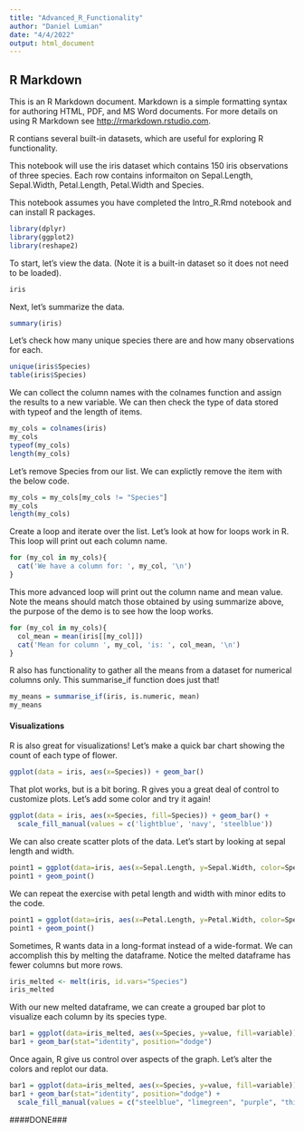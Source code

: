 ```yaml
---
title: "Advanced_R_Functionality"
author: "Daniel Lumian"
date: "4/4/2022"
output: html_document
---
```


## R Markdown

This is an R Markdown document. Markdown is a simple formatting syntax for authoring HTML, PDF, and MS Word documents. For more details on using R Markdown see <http://rmarkdown.rstudio.com>.

R contians several built-in datasets, which are useful for exploring R functionality. 

This notebook will use the iris dataset which contains 150 iris observations of three species.
Each row contains informaiton on Sepal.Length, Sepal.Width, Petal.Length, Petal.Width and Species.

This notebook assumes you have completed the Intro_R.Rmd notebook and can install R packages. 
```r
library(dplyr)
library(ggplot2)
library(reshape2)
```

To start, let's view the data. (Note it is a built-in dataset so it does not need to be loaded).

```r
iris
```

Next, let's summarize the data.
```r
summary(iris)
```

Let's check how many unique species there are and how many observations for each.
```r
unique(iris$Species)
table(iris$Species)
```

We can collect the column names with the colnames function and assign the results to a new variable.
We can then check the type of data stored with typeof and the length of items.
```r
my_cols = colnames(iris)
my_cols
typeof(my_cols)
length(my_cols)
```

Let's remove Species from our list. 
We can explictly remove the item with the below code.
```r
my_cols = my_cols[my_cols != "Species"]
my_cols
length(my_cols)
```

Create a loop and iterate over the list.
Let's look at how for loops work in R. This loop will print out each column name.
```r
for (my_col in my_cols){
  cat('We have a column for: ', my_col, '\n')
}
```

This more advanced loop will print out the column name and mean value.
Note the means should match those obtained by using summarize above,
the purpose of the demo is to see how the loop works. 
```r
for (my_col in my_cols){
  col_mean = mean(iris[[my_col]])
  cat('Mean for column ', my_col, 'is: ', col_mean, '\n')
}
```

R also has functionality to gather all the means from a dataset for numerical columns only.
This summarise_if function does just that! 
```r
my_means = summarise_if(iris, is.numeric, mean)
my_means
```
#### Visualizations ####
R is also great for visualizations! Let's make a quick bar chart showing the count of each type of flower. 
```r
ggplot(data = iris, aes(x=Species)) + geom_bar()
```
That plot works, but is a bit boring. R gives you a great deal of control to customize plots.
Let's add some color and try it again! 
```r
ggplot(data = iris, aes(x=Species, fill=Species)) + geom_bar() +
  scale_fill_manual(values = c('lightblue', 'navy', 'steelblue'))
```
We can also create scatter plots of the data. Let's start by looking at sepal length and width.
```r
point1 = ggplot(data=iris, aes(x=Sepal.Length, y=Sepal.Width, color=Species))
point1 + geom_point()
```

We can repeat the exercise with petal length and width with minor edits to the code.
```r
point1 = ggplot(data=iris, aes(x=Petal.Length, y=Petal.Width, color=Species))
point1 + geom_point() 
```

Sometimes, R wants data in a long-format instead of a wide-format. 
We can accomplish this by melting the dataframe.
Notice the melted dataframe has fewer columns but more rows. 
```r
iris_melted <- melt(iris, id.vars="Species")
iris_melted
```

With our new melted dataframe, we can create a grouped bar plot to visualize each column
by its species type.
```r
bar1 = ggplot(data=iris_melted, aes(x=Species, y=value, fill=variable))
bar1 + geom_bar(stat="identity", position="dodge") 
```
Once again, R give us control over aspects of the graph. Let's alter the colors and replot our data.
```r
bar1 = ggplot(data=iris_melted, aes(x=Species, y=value, fill=variable))
bar1 + geom_bar(stat="identity", position="dodge") +
  scale_fill_manual(values = c("steelblue", "limegreen", "purple", "thistle"))
```


####DONE###